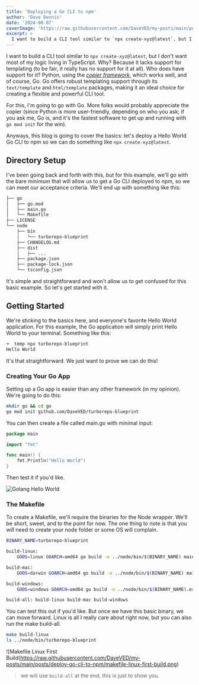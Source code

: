 ```yaml
---
title: 'Deploying a Go CLI to npm'
author: 'Dave Dennis'
date: '2024-08-07'
coverImage: 'https://raw.githubusercontent.com/DaveVED/my-posts/main/posts/deploy-go-cli-to-npm/cover_image.jpg'
excerpt: >
  I want to build a CLI tool similar to `npx create-xyz@latest`, but I don't want most of my logic in TypeScript because it lacks support for templating. Python has good support with the [*copier framework*](https://copier.readthedocs.io/en/stable/), but Go, with its robust templating support through `text/template` and `html/template` packages, is my preferred choice for creating a flexible and powerful CLI tool.
---
```


I want to build a CLI tool similar to `npx create-xyz@latest`, but I don't want most of my logic living in TypeScript. Why? Because it lacks support for templating (to be fair, it really has no support for it at all). Who does have support for it? Python, using the [*copier framework*](https://copier.readthedocs.io/en/stable/), which works well, and of course, Go. Go offers robust templating support through its `text/template` and `html/template` packages, making it an ideal choice for creating a flexible and powerful CLI tool.

For this, I'm going to go with Go. More folks would probably appreciate the copier (since Python is more user-friendly, depending on who you ask; if you ask me, Go is, and it's the fastest software to get up and running with `go mod init` for the win).

Anyways, this blog is going to cover the basics: let's deploy a Hello World Go CLI to npm so we can do something like `npx create-xyz@latest`.

## Directory Setup

I've been going back and forth with this, but for this example, we'll go with the bare minimum that will allow us to get a Go CLI deployed to npm, so we can meet our acceptance criteria. We'll end up with something like this:

```bash
├── go
│   ├── go.mod
│   ├── main.go
│   └── Makefile
├── LICENSE
└── node
    ├── bin
    │   └── turborepo-blueprint
    ├── CHANGELOG.md
    ├── dist
    │   ├── ...
    ├── package.json
    ├── package-lock.json
    └── tsconfig.json
```

It's simple and straightforward and won't allow us to get confused for this basic example. So let's get started with it.

## Getting Started

We're sticking to the basics here, and everyone's favorite Hello World application. For this example, the Go application will simply print Hello World to your terminal. Something like this:

```bash
➜  temp npx turborepo-blueprint
Hello World
```

It's that straightforward. We just want to prove we can do this!

### Creating Your Go App

Setting up a Go app is easier than any other framework (in my opinion). We're going to do this:

```bash
mkdir go && cd go
go mod init github.com/DaveVED/turborepo-blueprint
```

You can then create a file called main.go with minimal input:

```go
package main

import "fmt"

func main() {
    fmt.Println("Hello World")
}
```

Then test it if you'd like.

![Golang Hello World](https://raw.githubusercontent.com/DaveVED/my-posts/main/posts/deploy-go-cli-to-npm/golang-hello-world.png)

### The Makefile

To create a Makefile, we'll require the binaries for the Node wrapper. We'll be short, sweet, and to the point for now. The one thing to note is that you will need to create your node folder or some OS will complain.

```bash
BINARY_NAME=turborepo-blueprint

build-linux:
	GOOS=linux GOARCH=amd64 go build -o ../node/bin/$(BINARY_NAME) main.go

build-mac:
	GOOS=darwin GOARCH=amd64 go build -o ../node/bin/$(BINARY_NAME) main.go

build-windows:
	GOOS=windows GOARCH=amd64 go build -o ../node/bin/$(BINARY_NAME).exe main.go

build-all: build-linux build-mac build-windows
```

You can test this out if you'd like. But once we have this basic binary, we can move forward. Linux is all I really care about right now, but you can also run the make build-all.

```bash
make build-linux
ls ../node/bin/turborepo-blueprint
```

![Makefile Linux First Build(https://raw.githubusercontent.com/DaveVED/my-posts/main/posts/deploy-go-cli-to-npm/makefile-linux-first-build.png)

> we will use `build-all` at the end, this is just to show you.